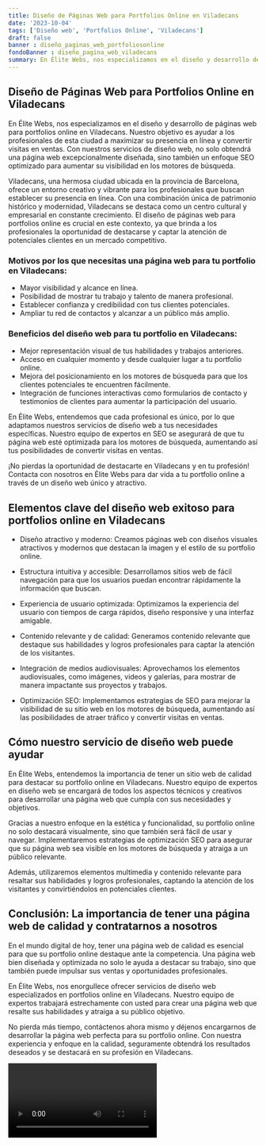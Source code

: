 ```yaml
---
title: Diseño de Páginas Web para Portfolios Online en Viladecans
date: '2023-10-04'
tags: ['Diseño web', 'Portfolios Online', 'Viladecans']
draft: false
banner : diseño_paginas_web_portfoliosonline
fondoBanner : diseño_pagina_web_viladecans
summary: En Élite Webs, nos especializamos en el diseño y desarrollo de páginas web para portfolios online en Viladecans. Nuestro objetivo es ayudar a los profesionales de esta ciudad a maximizar su presencia en línea y convertir visitas en ventas. Con nuestros servicios de diseño web, no solo obtendrá una página web excepcionalmente diseñada, sino también un enfoque SEO optimizado para aumentar su visibilidad en los motores de búsqueda.
---
```


## Diseño de Páginas Web para Portfolios Online en Viladecans

En Élite Webs, nos especializamos en el diseño y desarrollo de páginas web para portfolios online en Viladecans. Nuestro objetivo es ayudar a los profesionales de esta ciudad a maximizar su presencia en línea y convertir visitas en ventas. Con nuestros servicios de diseño web, no solo obtendrá una página web excepcionalmente diseñada, sino también un enfoque SEO optimizado para aumentar su visibilidad en los motores de búsqueda.

Viladecans, una hermosa ciudad ubicada en la provincia de Barcelona, ofrece un entorno creativo y vibrante para los profesionales que buscan establecer su presencia en línea. Con una combinación única de patrimonio histórico y modernidad, Viladecans se destaca como un centro cultural y empresarial en constante crecimiento. El diseño de páginas web para portfolios online es crucial en este contexto, ya que brinda a los profesionales la oportunidad de destacarse y captar la atención de potenciales clientes en un mercado competitivo.

### Motivos por los que necesitas una página web para tu portfolio en Viladecans:

- Mayor visibilidad y alcance en línea.
- Posibilidad de mostrar tu trabajo y talento de manera profesional.
- Establecer confianza y credibilidad con tus clientes potenciales.
- Ampliar tu red de contactos y alcanzar a un público más amplio.

### Beneficios del diseño web para tu portfolio en Viladecans:

- Mejor representación visual de tus habilidades y trabajos anteriores.
- Acceso en cualquier momento y desde cualquier lugar a tu portfolio online.
- Mejora del posicionamiento en los motores de búsqueda para que los clientes potenciales te encuentren fácilmente.
- Integración de funciones interactivas como formularios de contacto y testimonios de clientes para aumentar la participación del usuario.

En Élite Webs, entendemos que cada profesional es único, por lo que adaptamos nuestros servicios de diseño web a tus necesidades específicas. Nuestro equipo de expertos en SEO se asegurará de que tu página web esté optimizada para los motores de búsqueda, aumentando así tus posibilidades de convertir visitas en ventas. 

¡No pierdas la oportunidad de destacarte en Viladecans y en tu profesión! Contacta con nosotros en Élite Webs para dar vida a tu portfolio online a través de un diseño web único y atractivo.

<GifSeo />

<Cta />

## Elementos clave del diseño web exitoso para portfolios online en Viladecans

- Diseño atractivo y moderno: Creamos páginas web con diseños visuales atractivos y modernos que destacan la imagen y el estilo de su portfolio online.

- Estructura intuitiva y accesible: Desarrollamos sitios web de fácil navegación para que los usuarios puedan encontrar rápidamente la información que buscan.

- Experiencia de usuario optimizada: Optimizamos la experiencia del usuario con tiempos de carga rápidos, diseño responsive y una interfaz amigable.

- Contenido relevante y de calidad: Generamos contenido relevante que destaque sus habilidades y logros profesionales para captar la atención de los visitantes.

- Integración de medios audiovisuales: Aprovechamos los elementos audiovisuales, como imágenes, videos y galerías, para mostrar de manera impactante sus proyectos y trabajos.

- Optimización SEO: Implementamos estrategias de SEO para mejorar la visibilidad de su sitio web en los motores de búsqueda, aumentando así las posibilidades de atraer tráfico y convertir visitas en ventas.

## Cómo nuestro servicio de diseño web puede ayudar

En Élite Webs, entendemos la importancia de tener un sitio web de calidad para destacar su portfolio online en Viladecans. Nuestro equipo de expertos en diseño web se encargará de todos los aspectos técnicos y creativos para desarrollar una página web que cumpla con sus necesidades y objetivos.

Gracias a nuestro enfoque en la estética y funcionalidad, su portfolio online no solo destacará visualmente, sino que también será fácil de usar y navegar. Implementaremos estrategias de optimización SEO para asegurar que su página web sea visible en los motores de búsqueda y atraiga a un público relevante.

Además, utilizaremos elementos multimedia y contenido relevante para resaltar sus habilidades y logros profesionales, captando la atención de los visitantes y convirtiéndolos en potenciales clientes.

## Conclusión: La importancia de tener una página web de calidad y contratarnos a nosotros

En el mundo digital de hoy, tener una página web de calidad es esencial para que su portfolio online destaque ante la competencia. Una página web bien diseñada y optimizada no solo le ayuda a destacar su trabajo, sino que también puede impulsar sus ventas y oportunidades profesionales.

En Élite Webs, nos enorgullece ofrecer servicios de diseño web especializados en portfolios online en Viladecans. Nuestro equipo de expertos trabajará estrechamente con usted para crear una página web que resalte sus habilidades y atraiga a su público objetivo.

No pierda más tiempo, contáctenos ahora mismo y déjenos encargarnos de desarrollar la página web perfecta para su portfolio online. Con nuestra experiencia y enfoque en la calidad, seguramente obtendrá los resultados deseados y se destacará en su profesión en Viladecans.

<Video />

<CtaBot job='Portfolios Online' city='Viladecans'/>

<Gmaps query='Viladecans+españa+maps' />